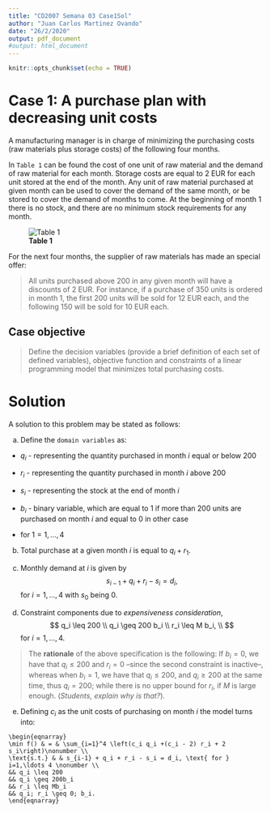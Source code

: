 ```yaml
---
title: "CD2007 Semana 03 Case1Sol"
author: "Juan Carlos Martinez Ovando"
date: "26/2/2020"
output: pdf_document
#output: html_document
---
```


```r
knitr::opts_chunk$set(echo = TRUE)
```
# Case 1: A purchase plan with decreasing unit costs  {.tabset .tabset-fade .tabset-pills}

A manufacturing manager is in charge of minimizing the purchasing costs (raw materials plus storage costs) of the following four months.

In `Table 1` can be found the cost of one unit of raw material and the demand of raw material for each month. Storage costs are equal to 2 EUR for each unit stored at the end of the month. Any unit of raw material purchased at given month can be used to cover the demand of the same month, or be stored to cover the demand of months to come. At the beginning of month 1 there is no stock, and there are no minimum stock requirements for any month.

![**Table 1**](./figures/cd2007_semana03_case1.PNG)

For the next four months, the supplier of raw materials has made an
special offer: 

> All units purchased above 200 in any given month will have a discounts of 2 EUR. For instance, if a purchase of 350 units is ordered in month 1, the first 200 units will be sold for 12 EUR each, and the following 150 will be sold for 10 EUR each.

## Case objective

> Define the decision variables (provide a brief definition of each set of defined variables), objective function and constraints of a linear programming model that minimizes total purchasing costs.

# Solution


A solution to this problem may be stated as follows:

a. Define the `domain variables` as:

 - $q_i$ - representing the quantity purchased in month $i$ equal or below 200

 - $r_i$ - representing the quantity purchased in month $i$ above 200
 
 - $s_i$ - representing the stock at the end of month $i$
 
 - $b_i$ - binary variable, which are equal to 1 if more than 200 units are purchased on month $i$ and equal to 0 in other case
 
 - for $1=1,\ldots,4$
 
b. Total purchase at a given month $i$ is equal to $q_i+r_1$.
 
c. Monthly demand at $i$ is given by
$$
s_{i-1} + q_i + r_i - s_i = d_i,
$$
for $i=1,\ldots,4$ with $s_0$ being $0$.

d. Constraint components due to *expensiveness consideration*,
$$
q_i \leq 200 \\
q_i \geq 200 b_i \\
r_i \leq M b_i, \\
$$
for $i=1,\ldots,4$.

> The **rationale** of the above specification is the following: If $b_i = 0$, we have that $q_i \leq 200$ and $r_i = 0$ --since the second constraint is inactive--, whereas when $b_i = 1$, we have that $q_i \leq 200$, and $q_i \geq 200$ at the same time, thus $q_i = 200$; while there is no upper bound
for $r_i$, if $M$ is large enough. (*Students, explain why is that?*).

e. Defining $c_i$ as the unit costs of purchasing on month $i$ the model turns into:
```
\begin{eqnarray}
\min f() & = & \sum_{i=1}^4 \left(c_i q_i +(c_i - 2) r_i + 2 s_i\right)\nonumber \\
\text{s.t.} & & s_{i-1} + q_i + r_i - s_i = d_i, \text{ for } i=1,\ldots 4 \nonumber \\
&& q_i \leq 200
&& q_i \geq 200b_i
&& r_i \leq Mb_i
&& q_i; r_i \geq 0; b_i.
\end{eqnarray}
```
